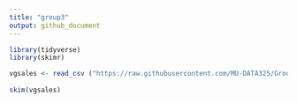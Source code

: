 ```yaml
---
title: "group3"
output: github_document
---
```


```r
library(tidyverse)
library(skimr)
```

```r
vgsales <- read_csv ("https://raw.githubusercontent.com/MU-DATA325/Group3/main/data/vgsales.csv")
 
skim(vgsales)
```

